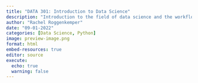 ```yaml
---
title: "DATA 301: Introduction to Data Science"
description: "Introduction to the field of data science and the workflow of a data scientist. Types of data (tabular, textual, sparse, structured, temporal, geospatial), basic data management and manipulation, simple summaries, and visualization."
author: "Rachel Roggenkemper"
date: "09-01-2022"
categories: [Data Science, Python]
image: preview-image.png
format: html
embed-resources: true
editor: source
execute: 
  echo: true
  warning: false
---
```


